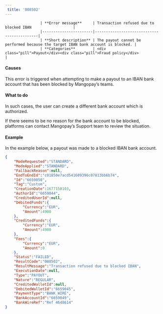 ---  
 title: '008502'  
---  


                    | **Error message**     | Transaction refused due to blocked IBAN                   |
                    |-----------------------|--------------------------------------------|
                    | **Short description** | The payout cannot be performed because the target IBAN bank account is blocked. |
                    | **Categories**        | <div class="pill">Payout</div><div class="pill">Fraud policy</div>                         |
                  

#### Causes  

This error is triggered when attempting to make a payout to an IBAN bank account that has been blocked by Mangopay’s teams.  

#### What to do  

In such cases, the user can create a different bank account which is authorized.  

If there seems to be no reason for the bank account to be blocked, platforms can contact Mangopay’s Support team to review the situation.  

#### Example  

In the example below, a payout was made to a blocked IBAN bank account.  
```json API Response
{
    "ModeRequested":"STANDARD",
    "ModeApplied":"STANDARD",
    "FallbackReason":null,
    "EndToEndId":"c01850e7acd541609396c07813bb6b74",
    "Id":"6659050",
    "Tag":"Custom",
    "CreationDate":1677150103,
    "AuthorId":"6659044",
    "CreditedUserId":null,
    "DebitedFunds":{
        "Currency":"EUR",
        "Amount":4900
    },
    "CreditedFunds":{
        "Currency":"EUR",
        "Amount":4900
    },
    "Fees":{
        "Currency":"EUR",
        "Amount":0
    },
    "Status":"FAILED",
    "ResultCode":"008502",
    "ResultMessage":"Transaction refused due to blocked IBAN",
    "ExecutionDate":null,
    "Type":"PAYOUT",
    "Nature":"REGULAR",
    "CreditedWalletId":null,
    "DebitedWalletId":"6659045",
    "PaymentType":"BANK_WIRE",
    "BankAccountId":"6659049",
    "BankWireRef":"Ref 4648614"
}
```